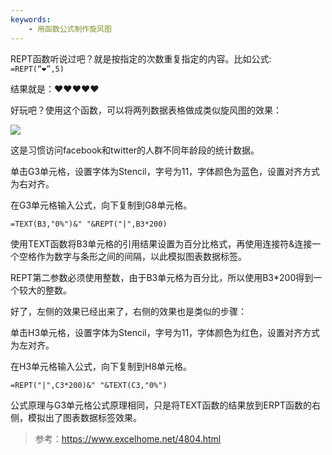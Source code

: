 ```yaml
---
keywords: 
    - 用函数公式制作旋风图
---
```


REPT函数听说过吧？就是按指定的次数重复指定的内容。比如公式:
``` =REPT(“❤”,5) ```

结果就是：❤❤❤❤❤

好玩吧？使用这个函数，可以将两列数据表格做成类似旋风图的效果：

![](./_images/Snipaste_2023-05-09_14-46-42.png)

这是习惯访问facebook和twitter的人群不同年龄段的统计数据。

单击G3单元格，设置字体为Stencil，字号为11，字体颜色为蓝色，设置对齐方式为右对齐。

在G3单元格输入公式，向下复制到G8单元格。

```=TEXT(B3,"0%")&" "&REPT("|",B3*200)```


使用TEXT函数将B3单元格的引用结果设置为百分比格式，再使用连接符&连接一个空格作为数字与条形之间的间隔，以此模拟图表数据标签。

REPT第二参数必须使用整数，由于B3单元格为百分比，所以使用B3*200得到一个较大的整数。

好了，左侧的效果已经出来了，右侧的效果也是类似的步骤：

单击H3单元格，设置字体为Stencil，字号为11，字体颜色为红色，设置对齐方式为左对齐。

在H3单元格输入公式，向下复制到H8单元格。

```=REPT("|",C3*200)&" "&TEXT(C3,"0%")```

公式原理与G3单元格公式原理相同，只是将TEXT函数的结果放到ERPT函数的右侧，模拟出了图表数据标签效果。

> 参考：https://www.excelhome.net/4804.html
